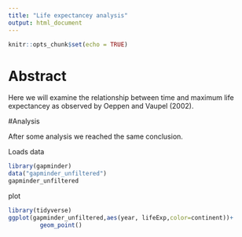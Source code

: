 ```yaml
---
title: "Life expectancey analysis"
output: html_document
---
```


```r
knitr::opts_chunk$set(echo = TRUE)
```

# Abstract

Here we will examine the relationship between time and maximum life expectancey as observed by Oeppen and Vaupel (2002).

#Analysis

After some analysis we reached the same conclusion.

Loads data
```r
library(gapminder)
data("gapminder_unfiltered")
gapminder_unfiltered
```

plot
```r
library(tidyverse)
ggplot(gapminder_unfiltered,aes(year, lifeExp,color=continent))+ 
         geom_point()
```

